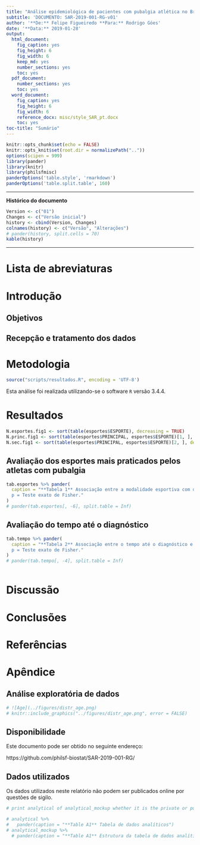 ```yaml
---
title: "Análise epidemiológica de pacientes com pubalgia atlética no Brasil"
subtitle: 'DOCUMENTO: SAR-2019-001-RG-v01'
author: '**De:** Felipe Figueiredo **Para:** Rodrigo Góes'
date: '**Data:** 2019-01-28'
output:
  html_document:
    fig_caption: yes
    fig_height: 6
    fig_width: 6
    keep_md: yes
    number_sections: yes
    toc: yes
  pdf_document:
    number_sections: yes
    toc: yes
  word_document:
    fig_caption: yes
    fig_height: 6
    fig_width: 6
    reference_docx: misc/style_SAR_pt.docx
    toc: yes
toc-title: "Sumário"
---
```


```r
knitr::opts_chunk$set(echo = FALSE)
knitr::opts_knit$set(root.dir = normalizePath(".."))
options(scipen = 999)
library(pander)
library(knitr)
library(philsfmisc)
panderOptions('table.style', 'rmarkdown')
panderOptions('table.split.table', 160)
```

---

**Histórico do documento**

```r
Version <- c("01")
Changes <- c("Versão inicial")
history <- cbind(Version, Changes)
colnames(history) <- c("Versão", "Alterações")
# pander(history, split.cells = 70)
kable(history)
```

---

# Lista de abreviaturas

# Introdução

## Objetivos

## Recepção e tratamento dos dados

# Metodologia

```r
source("scripts/resultados.R", encoding = 'UTF-8')
```

Esta análise foi realizada utilizando-se o software `R` versão 3.4.4.



# Resultados

```r
N.esportes.fig1 <- sort(table(esportes$ESPORTE), decreasing = TRUE)
N.princ.fig1 <- sort(table(esportes$PRINCIPAL, esportes$ESPORTE)[1, ], decreasing = TRUE)
N.sec.fig1 <- sort(table(esportes$PRINCIPAL, esportes$ESPORTE)[2, ], decreasing = TRUE)
```

## Avaliação dos esportes mais praticados pelos atletas com pubalgia

```r
tab.esportes %>% pander(
  caption = "**Tabela 1** Associação entre a modalidade esportiva com desfecho cirúrgico e movimentos em que sente dor.
  p = Teste exato de Fisher."
)
# pander(tab.esportes[, -6], split.table = Inf)
```


## Avaliação do tempo até o diagnóstico

```r
tab.tempo %>% pander(
  caption = "**Tabela 2** Associação entre o tempo até o diagnóstico e os exames físicos, nível esportivo e a idade dos participantes.
  p = Teste exato de Fisher."
)
# pander(tab.tempo[, -4], split.table = Inf)
```


<!-- ## Avaliação dos locais de dor -->

```r

```

<!-- Table: **Tabela xx** Associação do local de dor com tempo até o diagnóstico e a modalidade esportiva -->

<!-- # Exceções e Desvios do teste -->

# Discussão

# Conclusões

# Referências

<!-- - **SAP-2019-001-RG-v01** -- Plano Analítico para title -->
<!-- - Cohen, J. (1988). Statistical power analysis for the behavioral sciences (2nd Ed.). New York: Routledge. -->

# Apêndice

## Análise exploratória de dados

```r
# ![Age](../figures/distr_age.png)
# knitr::include_graphics("../figures/distr_age.png", error = FALSE)
```

## Disponibilidade

<!-- Tanto este documento como o plano analítico correspondente (**SAP-2019-001-RG-v01**) podem ser obtidos no seguinte endereço: -->

Este documento pode ser obtido no seguinte endereço:

https://github.com/philsf-biostat/SAR-2019-001-RG/

## Dados utilizados

Os dados utilizados neste relatório não podem ser publicados online por questões de sigilo.

```r
# print analytical of analytical_mockup whether it is the private or public version of the SAR

# analytical %>%
#   pander(caption = "**Table A1** Tabela de dados analíticos")
# analytical_mockup %>%
  # pander(caption = "**Table A1** Estrutura da tabela de dados analíticos")
```
